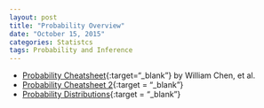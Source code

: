 ```yaml
---
layout: post
title: "Probability Overview"
date: "October 15, 2015"
categories: Statistcs
tags: Probability and Inference
---
```


* [Probability Cheatsheet][prob_cheatsheet]{:target="_blank"} by William Chen, et al.
* [Probability Cheatsheet 2][prob_cheatsheet2]{:target = "_blank"}
* [Probability Distributions][prob_dist]{:target = "_blank"}

[prob_cheatsheet]: https://drive.google.com/file/d/0B5VF_idvHAmMMVVGUHpLSlpvRlk/view?usp=sharing
[prob_dist]: https://drive.google.com/file/d/0B5VF_idvHAmMeGdFMWZYbGFyc2s/view?usp=sharing
[prob_cheatsheet2]: https://drive.google.com/file/d/0B5VF_idvHAmMWmpsOVRwRjFCTW8/view?usp=sharing
